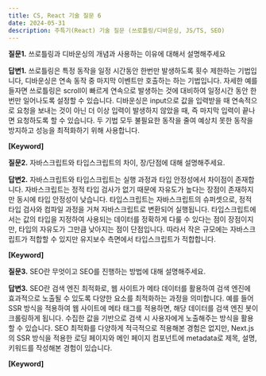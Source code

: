 ```yaml
---
title: CS, React 기술 질문 6
date: 2024-05-31
description: 주특기(React) 기술 질문 (쓰로틀링/디바운싱, JS/TS, SEO)
---
```


**질문1.** 쓰로틀링과 디바운싱의 개념과 사용하는 이유에 대해서 설명해주세요

**답변1.** 쓰로틀링은 특정 동작을 일정 시간동안 한번만 발생하도록 횟수 제한하는 기법입니다, 디바운싱은 연속 동작 중
마지막 이벤트만 호출하는 하는 기법입니다. 자세한 예를 들자면 쓰로틀링은 scroll이 빠르게 연속으로 발생하는 것에 대비하여
일정시간 동안 한번만 일어나도록 설정할 수 있습니다. 디바운싱은 input으로 값을 입력받을 때 연속적으로 요청을 보내는 것이
아닌 더 이상 입력이 발생하지 않았을 때, 즉 마지막 입력이 끝나면 요청하도록 할 수 있습니다. 두 기법 모두 불필요한
동작을 줄여 예상치 못한 동작을 방지하고 성능을 최적화하기 위해 사용합니다.

**[Keyword]**

**질문2.** 자바스크립트와 타입스크립트의 차이, 장/단점에 대해 설명해주세요.

**답변2.** 자바스크립트와 타입스크립트는 실행 과정과 타입 안정성에서 차이점이 존재합니다. 자바스크립트는 정적 타입 검사가
없기 때문에 자유도가 높다는 장점이 존재하지만 동시에 타입 안정성이 낮습니다. 타입스크립트는 자바스크립트의 슈퍼셋으로,
정적 타입 검사와 컴파일 과정을 거쳐 자바스크립트로 변환되어 실행됩니다. 타입스크립트에서는 값의 타입을 지정하여 사용되는
데이터를 정확하게 다룰 수 있다는 점이 장점이지만, 타입의 자유도가 그만큼 낮아지는 점이 단점입니다. 따라서 작은 규모에는
자바스크립트가 적합할 수 있지만 유지보수 측면에서 타입스크립트가 적합합니다.

**[Keyword]**

**질문3.** SEO란 무엇이고 SEO를 진행하는 방법에 대해 설명해주세요.

**답변3.** SEO란 검색 엔진 최적화로, 웹 사이트가 메타 데이터를 활용하여 검색 엔진에 효과적으로 노출될 수 있도록 다양한
요소를 최적화하는 과정을 의미합니다. 예를 들어 SSR 방식을 적용하여 웹 사이트에 메타 태그를 적용하면, 해당 데이터를 검색
엔진 봇이 크롤링하게 됩니다. 수집한 값을 기반으로 검색 시 사용자에게 노출해주는 방식을 활용할 수 있습니다. SEO 최적화를
다양하게 적극적으로 적용해본 경험은 없지만, Next.js의 SSR 방식을 적용한 로딩 페이지와 메인 페이지 컴포넌트에 metadata로
제목, 설명, 키워드를 작성해본 경험이 있습니다.

**[Keyword]**
